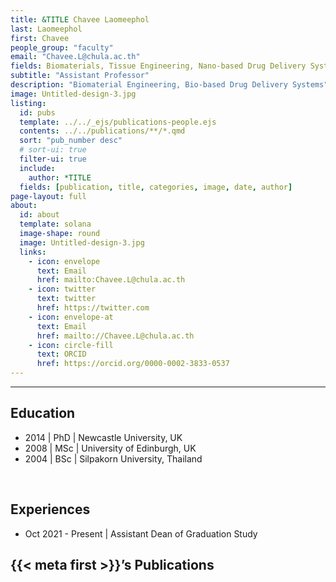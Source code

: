 ```yaml
---
title: &TITLE Chavee Laomeephol
last: Laomeephol
first: Chavee
people_group: "faculty"
email: "Chavee.L@chula.ac.th"
fields: Biomaterials, Tissue Engineering, Nano-based Drug Delivery Systems
subtitle: "Assistant Professor"
description: "Biomaterial Engineering, Bio-based Drug Delivery Systems"
image: Untitled-design-3.jpg
listing:
  id: pubs
  template: ../../_ejs/publications-people.ejs 
  contents: ../../publications/**/*.qmd
  sort: "pub_number desc"
  # sort-ui: true
  filter-ui: true
  include:
    author: *TITLE
  fields: [publication, title, categories, image, date, author]
page-layout: full
about: 
  id: about
  template: solana
  image-shape: round
  image: Untitled-design-3.jpg
  links:
    - icon: envelope
      text: Email
      href: mailto:Chavee.L@chula.ac.th
    - icon: twitter
      text: twitter
      href: https://twitter.com
    - icon: envelope-at
      text: Email
      href: mailto://Chavee.L@chula.ac.th
    - icon: circle-fill
      text: ORCID
      href: https://orcid.org/0000-0002-3833-0537
---
```


<hr>


:::{#about}



## Education

- 2014 | PhD | Newcastle University, UK
- 2008 | MSc | University of Edinburgh, UK
- 2004 | BSc | Silpakorn University, Thailand

<br>

## Experiences

- Oct 2021 - Present | Assistant Dean of Graduation Study

:::

## {{< meta first >}}'s Publications

:::{#pubs}
:::